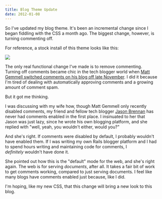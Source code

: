 ```yaml
---
title: Blog Theme Update
date: 2012-01-08
---
```



So I've updated my blog theme. It's been an incremental change since I began fiddling with the CSS a month ago. The biggest change, however, is turning commenting off.

For reference, a stock install of this theme looks like this:&nbsp;

![](E6BD8164D3DD441ABD6012EB463037D0.png)

The only real functional change I've made is to remove commenting. Turning off comments became chic in the tech blogger world when [Matt Gemmell switched comments on his blog off late November](http://mattgemmell.com/2011/11/29/comments-off/). I did it because I'm tired of dealing with automatically approving comments and a growing amount of comment spam.

But it got me thinking.

I was discussing with my wife how, though Matt Gemmell only recently disabled comments, my friend and fellow tech blogger [Jason Brennan](http://nearthespeedoflight.com/) has never had comments enabled in the first place. I&nbsp;insinuated&nbsp;to her that Jason was just lazy, since he wrote his own blogging platform, and she replied with "well, yeah, you wouldn't either, would you?"

And she's right. If comments were disabled by default, I probably wouldn't have enabled them. If I was writing my own Rails blogger platform and I had to spend hours writing and maintaining code for comments, I _definitely_&nbsp;wouldn't have done it.

She pointed out how this is the "default" mode for the web, and she's right again. The web is for serving _documents_, after all. It takes a fair bit of work to get comments working, compared to just serving documents. I feel like many blogs have comments enabled just because, like I did.

I'm hoping, like my new CSS, that this change will bring a new look to this blog.


  